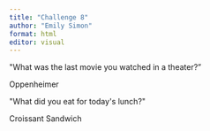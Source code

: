 ```yaml
---
title: "Challenge 8"
author: "Emily Simon"
format: html
editor: visual
---
```


\"What was the last movie you watched in a theater?"

Oppenheimer

\"What did you eat for today\'s lunch?\"

Croissant Sandwich
